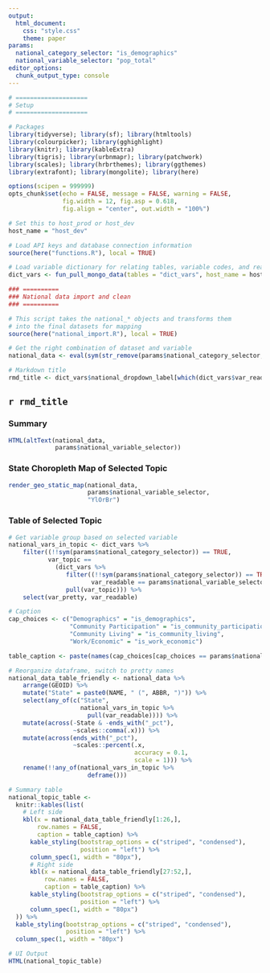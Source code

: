 ```yaml
---
output: 
  html_document:
    css: "style.css"
    theme: paper
params:
  national_category_selector: "is_demographics"
  national_variable_selector: "pop_total"
editor_options: 
  chunk_output_type: console
---
```


```r

# ====================
# Setup
# ====================

# Packages
library(tidyverse); library(sf); library(htmltools)
library(colourpicker); library(gghighlight)
library(knitr); library(kableExtra)
library(tigris); library(urbnmapr); library(patchwork)
library(scales); library(hrbrthemes); library(ggthemes)  
library(extrafont); library(mongolite); library(here)

options(scipen = 999999)
opts_chunk$set(echo = FALSE, message = FALSE, warning = FALSE,
               fig.width = 12, fig.asp = 0.618,
               fig.align = "center", out.width = "100%")

# Set this to host_prod or host_dev
host_name = "host_dev"

# Load API keys and database connection information
source(here("functions.R"), local = TRUE)

# Load variable dictionary for relating tables, variable codes, and readable values
dict_vars <- fun_pull_mongo_data(tables = "dict_vars", host_name = host_name)

### ==========
### National data import and clean
### ==========

# This script takes the national_* objects and transforms them
# into the final datasets for mapping
source(here("national_import.R"), local = TRUE)

# Get the right combination of dataset and variable
national_data <- eval(sym(str_remove(params$national_category_selector, "^is_")))

# Markdown title
rmd_title <- dict_vars$national_dropdown_label[which(dict_vars$var_readable == params$national_variable_selector)][1]

```

## `r rmd_title`

### Summary

```r

HTML(altText(national_data, 
             params$national_variable_selector))

```

### State Choropleth Map of Selected Topic

```r

render_geo_static_map(national_data, 
                      params$national_variable_selector, 
                      "YlOrBr")

```

### Table of Selected Topic

```r

# Get variable group based on selected variable
national_vars_in_topic <- dict_vars %>% 
    filter((!!sym(params$national_category_selector)) == TRUE,
           var_topic ==
             (dict_vars %>% 
                filter((!!sym(params$national_category_selector)) == TRUE,
                       var_readable == params$national_variable_selector) %>% 
                pull(var_topic))) %>% 
    select(var_pretty, var_readable)

# Caption
cap_choices <- c("Demographics" = "is_demographics", 
                 "Community Participation" = "is_community_participation", 
                 "Community Living" = "is_community_living", 
                 "Work/Economic" = "is_work_economic")

table_caption <- paste(names(cap_choices[cap_choices == params$national_category_selector]), "Table")

# Reorganize dataframe, switch to pretty names
national_data_table_friendly <- national_data %>%
    arrange(GEOID) %>% 
    mutate("State" = paste0(NAME, " (", ABBR, ")")) %>% 
    select(any_of(c("State",
                    national_vars_in_topic %>% 
                      pull(var_readable)))) %>% 
    mutate(across(-State & -ends_with("_pct"),
                  ~scales::comma(.x))) %>% 
    mutate(across(ends_with("_pct"),
                  ~scales::percent(.x, 
                                   accuracy = 0.1,
                                   scale = 1))) %>% 
    rename(!!any_of(national_vars_in_topic %>% 
                      deframe()))

# Summary table
national_topic_table <- 
  knitr::kables(list(
    # Left side
    kbl(x = national_data_table_friendly[1:26,],
        row.names = FALSE,
        caption = table_caption) %>%
      kable_styling(bootstrap_options = c("striped", "condensed"),
                    position = "left") %>% 
      column_spec(1, width = "80px"),
      # Right side
      kbl(x = national_data_table_friendly[27:52,],
          row.names = FALSE,
          caption = table_caption) %>%
      kable_styling(bootstrap_options = c("striped", "condensed"),
                    position = "left") %>% 
      column_spec(1, width = "80px")
  )) %>% 
  kable_styling(bootstrap_options = c("striped", "condensed"),
                position = "left") %>% 
  column_spec(1, width = "80px")

# UI Output
HTML(national_topic_table) 

```